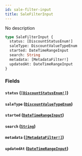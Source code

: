 ```yaml
---
id: sale-filter-input
title: SaleFilterInput
---
```


No description

```graphql
type SaleFilterInput {
  status: [DiscountStatusEnum!]
  saleType: DiscountValueTypeEnum
  started: DateTimeRangeInput
  search: String
  metadata: [MetadataFilter!]
  updatedAt: DateTimeRangeInput
}
```

### Fields

#### `status` ([`[DiscountStatusEnum!]`](../../../developer/api-reference/enums/discount-status-enum))

#### `saleType` ([`DiscountValueTypeEnum`](../../../developer/api-reference/enums/discount-value-type-enum))

#### `started` ([`DateTimeRangeInput`](../../../developer/api-reference/inputs/date-time-range-input))

#### `search` ([`String`](../../../developer/api-reference/scalars/string))

#### `metadata` ([`[MetadataFilter!]`](../../../developer/api-reference/inputs/metadata-filter))

#### `updatedAt` ([`DateTimeRangeInput`](../../../developer/api-reference/inputs/date-time-range-input))
